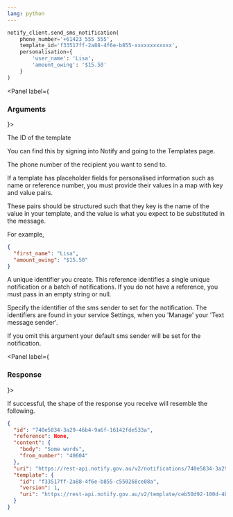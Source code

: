 ```yaml
---
lang: python
---
```


```python
notify_client.send_sms_notification(
    phone_number='+61423 555 555',
    template_id='f33517ff-2a88-4f6e-b855-xxxxxxxxxxxx',
    personalisation={
        'user_name': 'Lisa',
        'amount_owing': '$15.50'
    }
)
```

<Panel label={<H3>Arguments</H3>}>
<Parameters>
  <Parameter required name="template_id">

The ID of the template

You can find this by signing into Notify and
going to the Templates page.

  </Parameter>
  <Parameter required name="phone_number">

The phone number of the recipient you want to send to.

  </Parameter>
  <Parameter optional name="personalisation">

If a template has placeholder fields for personalised information such as name
or reference number, you must provide their values in a map with key
and value pairs.

These pairs should be structured such that they key is the name
of the value in your template, and the value is what you expect to be
substituted in the message.

For example,

```json inline
{
  "first_name": "Lisa",
  "amount_owing": "$15.50"
}
```

  </Parameter>
  <Parameter optional name="reference">

A unique identifier you create. This reference identifies a single unique notification or a batch of notifications. If you do not have a reference, you must pass in an empty string or null.

  </Parameter>
  <Parameter optional name="sms_sender_id">

Specify the identifier of the sms sender to set for the notification. The identifiers are found in your service Settings, when you 'Manage' your 'Text message sender'.

If you omit this argument your default sms sender will be set for the notification.

  </Parameter>

</Parameters>
</Panel>

<Panel label={<H3>Response</H3>}>

If successful, the shape of the response you receive will resemble the
following.

```json
{
  "id": "740e5834-3a29-46b4-9a6f-16142fde533a",
  "reference": None,
  "content": {
    "body": "Some words",
    "from_number": "40604"
  },
  "uri": "https://rest-api.notify.gov.au/v2/notifications/740e5834-3a29-46b4-9a6f-16142fde533a",
  "template": {
    "id": "f33517ff-2a88-4f6e-b855-c550268ce08a",
    "version": 1,
    "uri": "https://rest-api.notify.gov.au/v2/template/ceb50d92-100d-4b8b-b559-14fa3b091cd"
  }
}
```

</Panel>
